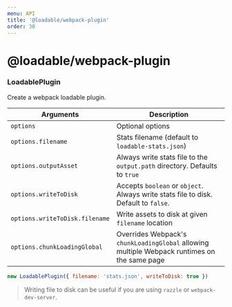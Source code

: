 ```yaml
---
menu: API
title: '@loadable/webpack-plugin'
order: 30
---
```


# @loadable/webpack-plugin

### LoadablePlugin

Create a webpack loadable plugin.

| Arguments                      | Description                                                                                  |
| ------------------------------ | -------------------------------------------------------------------------------------------- |
| `options`                      | Optional options                                                                             |
| `options.filename`             | Stats filename (default to `loadable-stats.json`)                                            |
| `options.outputAsset`          | Always write stats file to the `output.path` directory. Defaults to `true`                   |
| `options.writeToDisk`          | Accepts `boolean` or `object`. Always write stats file to disk. Default to `false`.          |
| `options.writeToDisk.filename` | Write assets to disk at given `filename` location                                            |
| `options.chunkLoadingGlobal`   | Overrides Webpack's `chunkLoadingGlobal` allowing multiple Webpack runtimes on the same page |

```js
new LoadablePlugin({ filename: 'stats.json', writeToDisk: true })
```

> Writing file to disk can be useful if you are using `razzle` or `webpack-dev-server`.
